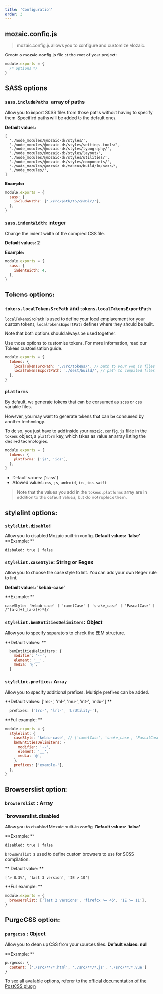 ```yaml
---
title: 'Configuration'
order: 3
---
```


## mozaic.config.js

> mozaic.config.js allows you to configure and customize Mozaic.

Create a mozaic.config.js file at the root of your project:

```js mozaic.config.js
module.exports = {
  /* options */
}
```

## SASS options

### `sass.includePaths`: array of paths

Allow you to import SCSS files from those paths without having to specify them.
Specified paths will be added to the default ones.

**Default values:**

```
[
  './node_modules/@mozaic-ds/styles/',
  './node_modules/@mozaic-ds/styles/settings-tools/',
  './node_modules/@mozaic-ds/styles/typography/',
  './node_modules/@mozaic-ds/styles/layout/',
  './node_modules/@mozaic-ds/styles/utilities/',
  './node_modules/@mozaic-ds/styles/components/',
  './node_modules/@mozaic-ds/tokens/build/lm/scss/',
  './node_modules/',
]
```

**Example:**

```js mozaic.config.js
module.exports = {
  sass: {
    includePaths: ['./src/path/to/cssDir/'],
  },
}
```

### `sass.indentWidth`: integer

Change the indent width of the compiled CSS file.

**Default values: 2**

**Example:**

```js mozaic.config.js
module.exports = {
  sass: {
    indentWidth: 4,
  },
}
```

## Tokens options:

### `tokens.localTokensSrcPath` and `tokens.localTokensExportPath`

`localTokensSrcPath` is used to define your local emplacement for your custom tokens, `localTokensExportPath` defines where they should be built.

Note that both options should always be used together.

Use those options to customize tokens. For more information, read our Tokens customisation guide.

```js mozaic.config.js
module.exports = {
  tokens: {
    localTokensSrcPath: './src/tokens/', // path to your own js files
    localTokensExportPath: './dest/build/', // path to compiled files
  },
}
```

### `platforms`

By default, we generate tokens that can be consumed as `scss` or `css` variable files.

However, you may want to generate tokens that can be consumed by another technology.

To do so, you just have to add inside your `mozaic.config.js` filde in the `tokens` object, a `platform` key, which takes as value an array listing the desired technologies.

```js
module.exports = {
  tokens: {
    platforms: ['js', 'ios'],
  },
}
```

- Default values: ['scss']
- Allowed values: `css`, `js`, `android`, `ios`, `ios-swift`

> Note that the values you add in the `tokens.platforms` array are in addition to the default values, but do not replace them.

## stylelint options:

### `stylelint.disabled`

Allow you to disabled Mozaic built-in config.
**Default values: 'false'**
**Example: **

```
disbaled: true | false
```

### `stylelint.caseStyle`: String or Regex

Allow you to choose the case style to lint. You can add your own Regex rule to lint.

**Default values: 'kebab-case'**

**Example: **

```
caseStyle: 'kebab-case' | 'camelCase' | 'snake_case' | 'PascalCase' | /^[a-z]+(_[a-z]+)*$/
```

### `stylelint.bemEntitiesDelimiters`: Object

Allow you to specify separators to check the BEM structure.

**Default values: **

```js mozaic.config.js
  bemEntitiesDelimiters: {
    modifier: '--',
    element: '__',
    media: '@',
  }
```

### `stylelint.prefixes`: Array

Allow you to specify additional prefixes. Multiple prefixes can be added.

**Default values: ['mc-', 'ml-', 'mu-', 'mt-', 'mdu-'] **

```js mozaic.config.js
  prefixes: ['lrc-', 'lrl-', 'LrUtility-'],
```

**Full example: **

```js mozaic.config.js
module.exports = {
  stylelint: {
    caseStyle: 'kebab-case', // ['camelCase', 'snake_case', 'PascalCase']
    bemEntitiesDelimiters: {
      modifier: '--',
      element: '__',
      media: '@',
    },
    prefixes: ['example-'],
  },
}
```

## Browserslist option:

### `browserslist` : Array

### `browserslist.disabled

Allow you to disabled Mozaic built-in config.
**Default values: 'false'**

**Example: **

```
disabled: true | false
```

`browserslist` is used to define custom browsers to use for SCSS compilation.

** Default value: **

```
['> 0.3%', 'last 3 version', 'IE > 10']
```

**Full example: **

```js mozaic.config.js
module.exports = {
  browserslist: ['last 2 versions', 'firefox >= 45', 'IE >= 11'],
}
```

## PurgeCSS option:

### `purgecss` : Object

Allow you to clean up CSS from your sources files.
**Default values: null**

**Example: **

```js mozaic.config.js
purgecss: {
  content: ['./src/**/*.html', './src/**/*.js', './src/**/*.vue']
}
```

To see all available options, referer to the [official documentation of the PostCSS plugin](https://purgecss.com/configuration.html#options)
